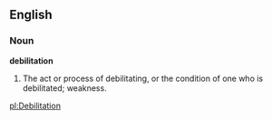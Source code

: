 ==English==

===Noun===

'''debilitation'''

#The act or process of debilitating, or the condition of one who is debilitated; weakness.

[[pl:Debilitation]]